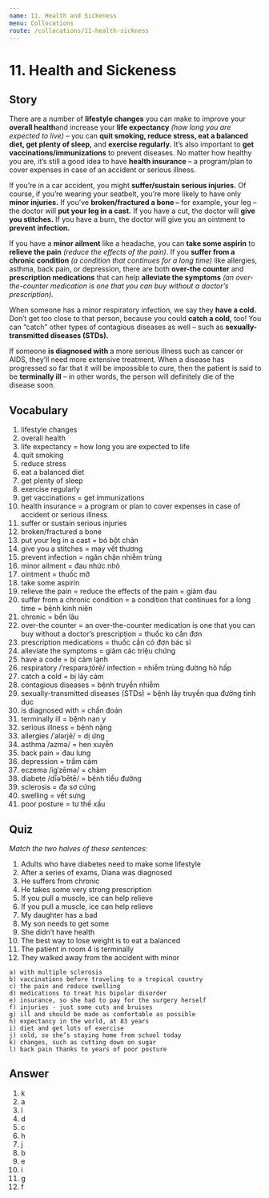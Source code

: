 ```yaml
---
name: 11. Health and Sickeness
menu: Collocations
route: /collocations/11-health-sickness
---
```


# 11. Health and Sickeness

## Story

There are a number of **lifestyle changes** you can make to improve your **overall health**and increase your **life expectancy** _(how long you are expected to live)_ – you can **quit smoking, reduce stress, eat a balanced diet, get plenty of sleep,** and **exercise regularly.** It’s also important to **get vaccinations/immunizations** to prevent diseases. No matter how healthy you are, it’s still a good idea to have **health insurance** – a program/plan to cover expenses in case of an accident or serious illness.

If you’re in a car accident, you might **suffer/sustain serious injuries.** Of course, if you’re wearing your seatbelt, you’re more likely to have only **minor injuries.** If you’ve **broken/fractured a bone –** for example, your leg – the doctor will **put your leg in a cast.** If you have a cut, the doctor will **give you stitches.** If you have a burn, the doctor will give you an ointment to **prevent infection.**

If you have a **minor ailment** like a headache, you can **take some aspirin** to **relieve the pain** _(reduce the effects of the pain)_. If you **suffer from a chronic condition** _(a condition that continues for a long time)_ like allergies, asthma, back pain, or depression, there are both **over-the counter** and **prescription medications** that can help **alleviate the symptoms** _(an over-the-counter medication is one that you can buy without a doctor’s prescription)._

When someone has a minor respiratory infection, we say they **have a cold.** Don’t get too close to that person, because you could **catch a cold,** too! You can “catch” other types of contagious diseases as well – such as **sexually-transmitted diseases (STDs).**

If someone **is diagnosed with** a more serious illness such as cancer or AIDS, they’ll need more extensive treatment. When a disease has progressed so far that it will be impossible to cure, then the patient is said to be **terminally ill** – in other words, the person will definitely die of the disease soon.

## Vocabulary

1. lifestyle changes
2. overall health
3. life expectancy = how long you are expected to life
4. quit smoking
5. reduce stress
6. eat a balanced diet
7. get plenty of sleep
8. exercise regularly
9. get vaccinations = get immunizations
10. health insurance = a program or plan to cover expenses in case of accident or serious illness
11. suffer or sustain serious injuries
12. broken/fractured a bone
13. put your leg in a cast = bó bột chân
14. give you a stitches = may vết thương
15. prevent infection = ngăn chặn nhiễm trùng
16. minor ailment = đau nhức nhỏ
17. ointment = thuốc mỡ
18. take some aspirin
19. relieve the pain = reduce the effects of the pain = giảm đau
20. suffer from a chronic condition = a condition that continues for a long time = bệnh kinh niên
21. chronic = bền lâu
22. over-the counter = an over-the-counter medication is one that you can buy without a doctor’s prescription = thuốc ko cần đơn
23. prescription medications = thuốc cần có đơn bác sĩ
24. alleviate the symptoms = giảm các triệu chứng
25. have a code = bị cảm lạnh
26. respiratory /ˈrespərəˌtôrē/ infection = nhiễm trùng đường hô hấp
27. catch a cold = bị lây cảm
28. contagious diseases = bệnh truyền nhiễm
29. sexually-transmitted diseases (STDs) = bệnh lây truyền qua đường tình dục
30. is diagnosed with = chẩn đoán
31. terminally ill = bệnh nan y
32. serious illness = bệnh nặng
33. allergies /ˈalərjē/ = dị ứng
34. asthma /azmə/ = hen xuyễn
35. back pain = đau lưng
36. depression = trầm cảm
37. eczema /igˈzēmə/ = chàm
38. diabete /dīəˈbētē/ = bệnh tiểu đường
39. sclerosis = đa sơ cứng
40. swelling = vết sưng
41. poor posture = tư thế xấu

## Quiz

_Match the two halves of these sentences:_

1. Adults who have diabetes need to make some lifestyle
2. After a series of exams, Diana was diagnosed
3. He suffers from chronic
4. He takes some very strong prescription
5. If you pull a muscle, ice can help relieve
6. If you pull a muscle, ice can help relieve
7. My daughter has a bad
8. My son needs to get some
9. She didn’t have health
10. The best way to lose weight is to eat a balanced
11. The patient in room 4 is terminally
12. They walked away from the accident with minor

```
a) with multiple sclerosis
b) vaccinations before traveling to a tropical country
c) the pain and reduce swelling
d) medications to treat his bipolar disorder
e) insurance, so she had to pay for the surgery herself
f) injuries - just some cuts and bruises
g) ill and should be made as comfortable as possible
h) expectancy in the world, at 83 years
i) diet and get lots of exercise
j) cold, so she’s staying home from school today
k) changes, such as cutting down on sugar
l) back pain thanks to years of poor posture
```

## Answer

1.  k
2.  a
3.  l
4.  d
5.  c
6.  h
7.  j
8.  b
9.  e
10. i
11. g
12. f
